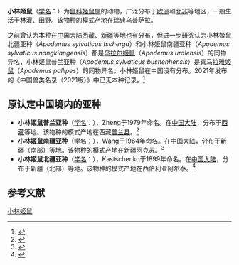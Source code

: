 {{speciesbox
| image = Apodemus_sylvaticus_bosmuis.jpg
| status = LC
| status_system = IUCN3.1
| status_ref = <ref name=iucn>{{cite iucn|author= Schlitter, D.|author2= van der Straeten, E.|author3= Amori, G.|author4= Hutterer, R.|author5= Kryštufek, B.|author6= Yigit, N.|author7= Mitsain, G.|year=2016|page= e.T1904A115059104 |title= ''Apodemus sylvaticus'' (errata version published in 2017)|access-date=2 March 2020|ref=harv}}</ref>
| genus = Apodemus
| species = sylvaticus
| authority = ([[卡尔·林奈|Linnaeus]], 1758)
| range_map = Apodemus_sylvaticus_distribution.PNG
| range_map_caption = 小林姬鼠的分布范围
| synonyms = ''Mus sylvaticus'' {{small|Linnaeus, 1758}}
}}
'''小林姬鼠'''（[[学名|学名]]：{{lang|la|''Apodemus sylvaticus''}}）为[[鼠科|鼠科]][[姬鼠属|姬鼠属]]的动物，广泛分布于[[欧洲|欧洲]]和[[北非|北非]]等地区，一般生活于林灌、田野。该物种的模式产地在[[瑞典|瑞典]][[乌普萨拉|乌普萨拉]]。

之前曾认为本种在[[中国大陆|中国大陆]][[西藏|西藏]]、[[新疆|新疆]]等地也有分布，但进一步研究认为小林姬鼠北疆亚种（''Apodemus sylvaticus tscherga''）和小林姬鼠南疆亚种（''Apodemus sylvaticus nangkiangensis''）都是[[乌拉尔姬鼠|乌拉尔姬鼠]]（''Apodemus uralensis''）的同物异名，小林姬鼠普兰亚种（''Apodemus sylvaticus bushenhensis''）是[[喜马拉雅姬鼠|喜马拉雅姬鼠]]（''Apodemus pallipes''）的同物异名。小林姬鼠在中国没有分布。2021年发布的《中国兽类名录（2021版）》中已无本种记录。<ref>{{cite journal |author1=魏辅文, 杨奇森, 吴毅, 蒋学龙, 刘少英, 李保国, 杨光, 李明, 周江, 李松, 胡义波, 葛德燕, 李晟, 余文华, 陈炳耀, 张泽钧, 周材权, 吴诗宝, 张立, 陈中正, 陈顺德, 邓怀庆, 江廷磊, 张礼标, 石红艳, 卢学理, 李权, 刘铸, 崔雅倩, 李玉春 |title=中国兽类名录(2021版)[J] |journal=兽类学报 |date=2021 |volume=41 |issue=5 |pages=487-501 |doi=10.16829/j.slxb.150595 |url=http://www.mammal.cn/CN/Y2021/V41/I5/487#1 |accessdate=2021-11-14 |archive-date=2021-11-14 |archive-url=https://web.archive.org/web/20211114145814/http://www.mammal.cn/CN/Y2021/V41/I5/487#1 }}</ref>
== 原认定中国境内的亚种 ==
* '''小林姬鼠普兰亚种'''（[[学名|学名]]：{{lang|la|''Apodemus sylvaticus bushenhensis''}}），Zheng于1979年命名。在[[中国大陆|中国大陆]]，分布于[[西藏|西藏]]等地。该物种的模式产地在西藏[[普兰县|普兰县]]。<ref name='id1058'>{{cite web| url =http://www.bioinfo.cn/db05/BjdwSpecies.php?action=view&id=1058| title =小林姬鼠普兰亚种| work =《中国动物物种编目数据库》| publisher =中国科学院微生物研究所| author =中国科学院动物研究所| accessdate =2009-03-27| deadurl =yes| archiveurl =https://web.archive.org/web/20160305085711/http://www.bioinfo.cn/db05/BjdwSpecies.php?action=view&id=1058| archivedate =2016-03-05}}</ref>
* '''小林姬鼠南疆亚种'''（[[学名|学名]]：{{lang|la|''Apodemus sylvaticus nangkiangensis''}}），Wang于1964年命名。在[[中国大陆|中国大陆]]，分布于新疆（南部）等地。该物种的模式产地在新疆[[阿克苏|阿克苏]]。<ref name='id1059'>{{cite web| url =http://www.bioinfo.cn/db05/BjdwSpecies.php?action=view&id=1059| title =小林姬鼠南疆亚种| work =《中国动物物种编目数据库》| publisher =中国科学院微生物研究所| author =中国科学院动物研究所| accessdate =2009-03-27| deadurl =yes| archiveurl =https://web.archive.org/web/20160305023325/http://www.bioinfo.cn/db05/BjdwSpecies.php?action=view&id=1059| archivedate =2016-03-05}}</ref>
* '''小林姬鼠北疆亚种'''（[[学名|学名]]：{{lang|la|''Apodemus sylvaticus tscherga''}}），Kastschenko于1899年命名。在[[中国大陆|中国大陆]]，分布于新疆（北部）等地。该物种的模式产地在[[西伯利亚|西伯利亚]][[阿尔泰|阿尔泰]]。<ref name='id1060'>{{cite web| url =http://www.bioinfo.cn/db05/BjdwSpecies.php?action=view&id=1060| title =小林姬鼠北疆亚种| work =《中国动物物种编目数据库》| publisher =中国科学院微生物研究所| author =中国科学院动物研究所| accessdate =2009-03-27| deadurl =yes| archiveurl =https://web.archive.org/web/20160305020932/http://www.bioinfo.cn/db05/BjdwSpecies.php?action=view&id=1060| archivedate =2016-03-05}}</ref>

== 参考文献 ==
{{reflist}}
{{Taxonbar|from=Q212185}}

[[Category:姬鼠属|小林姬鼠]]